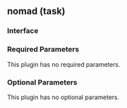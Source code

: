 ## nomad (task)

### Interface

### Required Parameters

This plugin has no required parameters.

### Optional Parameters

This plugin has no optional parameters.
